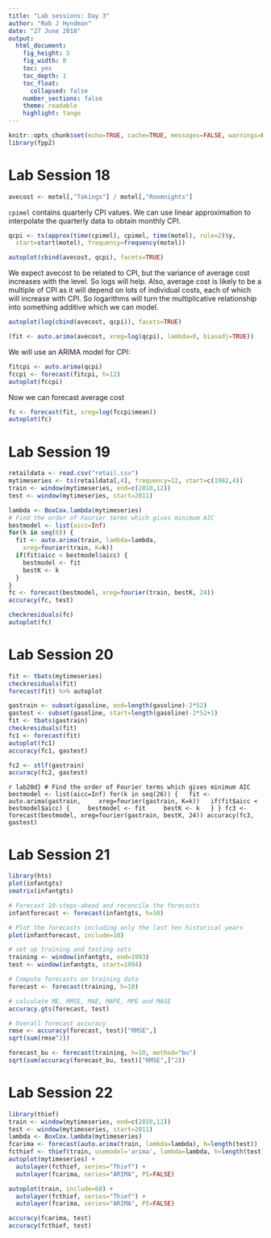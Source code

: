 ```yaml
---
title: "Lab sessions: Day 3"
author: "Rob J Hyndman"
date: "27 June 2018"
output:
  html_document:
    fig_height: 5
    fig_width: 8
    toc: yes
    toc_depth: 1
    toc_float:
      collapsed: false
    number_sections: false
    theme: readable
    highlight: tango
---
```


```r
knitr::opts_chunk$set(echo=TRUE, cache=TRUE, messages=FALSE, warnings=FALSE)
library(fpp2)
```

# Lab Session 18

```r
avecost <- motel[,"Takings"] / motel[,"Roomnights"]
```

`cpimel` contains quarterly CPI values. We can use linear approximation to interpolate the quarterly data to obtain monthly CPI.

```r
qcpi <- ts(approx(time(cpimel), cpimel, time(motel), rule=2)$y,
  start=start(motel), frequency=frequency(motel))
```

```r
autoplot(cbind(avecost, qcpi), facets=TRUE)
```

We expect avecost to be related to CPI, but the variance of average cost increases with the level. So logs will help. Also, average cost is likely to be a multiple of CPI as it will depend on lots of individual costs, each of which will increase with CPI. So logarithms will turn the multiplicative relationship into something additive which we can model.

```r
autoplot(log(cbind(avecost, qcpi)), facets=TRUE)
```

```r
(fit <- auto.arima(avecost, xreg=log(qcpi), lambda=0, biasadj=TRUE))
```

We will use an ARIMA model for CPI:

```r
fitcpi <- auto.arima(qcpi)
fccpi <- forecast(fitcpi, h=12)
autoplot(fccpi)
```

Now we can forecast average cost

```r
fc <- forecast(fit, xreg=log(fccpi$mean))
autoplot(fc)
```


# Lab Session 19


```r
retaildata <- read.csv("retail.csv")
mytimeseries <- ts(retaildata[,4], frequency=12, start=c(1982,4))
train <- window(mytimeseries, end=c(2010,12))
test <- window(mytimeseries, start=2011)
```

```r
lambda <- BoxCox.lambda(mytimeseries)
# Find the order of Fourier terms which gives minimum AIC
bestmodel <- list(aicc=Inf)
for(k in seq(6)) {
  fit <- auto.arima(train, lambda=lambda,
    xreg=fourier(train, K=k))
  if(fit$aicc < bestmodel$aicc) {
    bestmodel <- fit
    bestK <- k
  }
}
fc <- forecast(bestmodel, xreg=fourier(train, bestK, 24))
accuracy(fc, test)
```

```r
checkresiduals(fc)
autoplot(fc)
```

# Lab Session 20

```r
fit <- tbats(mytimeseries)
checkresiduals(fit)
forecast(fit) %>% autoplot
```

```r
gastrain <- subset(gasoline, end=length(gasoline)-2*52)
gastest <- subset(gasoline, start=length(gasoline)-2*52+1)
fit <- tbats(gastrain)
checkresiduals(fit)
fc1 <- forecast(fit)
autoplot(fc1)
accuracy(fc1, gastest)
```

```r
fc2 <- stlf(gastrain)
accuracy(fc2, gastest)
```

```r lab20d}
# Find the order of Fourier terms which gives minimum AIC
bestmodel <- list(aicc=Inf)
for(k in seq(26)) {
  fit <- auto.arima(gastrain,
    xreg=fourier(gastrain, K=k))
  if(fit$aicc < bestmodel$aicc) {
    bestmodel <- fit
    bestK <- k
  }
}
fc3 <- forecast(bestmodel, xreg=fourier(gastrain, bestK, 24))
accuracy(fc3, gastest)
```

# Lab Session 21

```r
library(hts)
plot(infantgts)
smatrix(infantgts)

# Forecast 10-steps-ahead and reconcile the forecasts
infantforecast <- forecast(infantgts, h=10)

# Plot the forecasts including only the last ten historical years
plot(infantforecast, include=10)

# set up training and testing sets
training <- window(infantgts, end=1993)
test <- window(infantgts, start=1994)

# Compute forecasts on training data
forecast <- forecast(training, h=10)

# calculate ME, RMSE, MAE, MAPE, MPE and MASE
accuracy.gts(forecast, test)
```

```r
# Overall forecast accuracy
rmse <- accuracy(forecast, test)["RMSE",]
sqrt(sum(rmse^2))
```

```r
forecast_bu <- forecast(training, h=10, method="bu")
sqrt(sum(accuracy(forecast_bu, test)["RMSE",]^2))
```


# Lab Session 22


```r
library(thief)
train <- window(mytimeseries, end=c(2010,12))
test <- window(mytimeseries, start=2011)
lambda <- BoxCox.lambda(mytimeseries)
fcarima <- forecast(auto.arima(train, lambda=lambda), h=length(test))
fcthief <- thief(train, usemodel='arima', lambda=lambda, h=length(test))
autoplot(mytimeseries) +
  autolayer(fcthief, series="Thief") +
  autolayer(fcarima, series="ARIMA", PI=FALSE) 
```

```r
autoplot(train, include=60) +
  autolayer(fcthief, series="Thief") +
  autolayer(fcarima, series="ARIMA", PI=FALSE) 
```

```r
accuracy(fcarima, test)
accuracy(fcthief, test)
```

